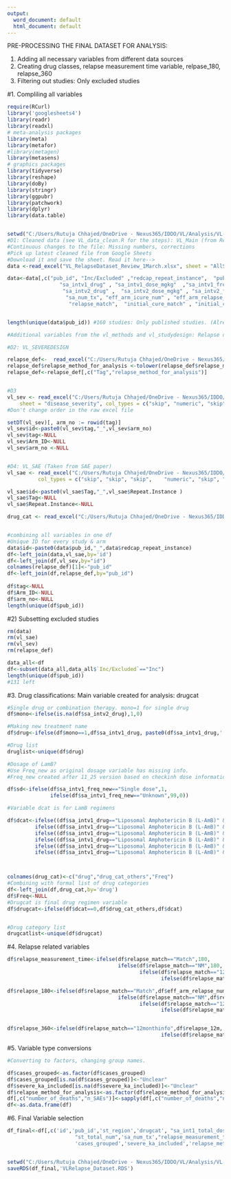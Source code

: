 ```yaml
---
output:
  word_document: default
  html_document: default
---
```


PRE-PROCESSING THE FINAL DATASET FOR ANALYSIS:

1. Adding all necessary variables from different data sources
2. Creating drug classes, relapse measurement time variable, relpase_180, relapse_360
3. Filtering out studies: Only excluded studies
 

#1. Compliling all variables
```r
require(RCurl)
library('googlesheets4')
library(readr)
library(readxl)
# meta-analysis packages
library(meta)
library(metafor)
#library(metagen)
library(metasens) 
# graphics packages
library(tidyverse)
library(reshape)
library(doBy)
library(stringr)
library(ggpubr)
library(patchwork)
library(dplyr)
library(data.table)


setwd("C:/Users/Rutuja Chhajed/OneDrive - Nexus365/IDDO/VL/Analysis/VL-Relapses/Data")
#D1: Cleaned data (see VL_data_clean.R for the steps): VL_Main (from Redcap) --> VL_clean uploaded to google sheets
#Continuous changes to the file: Missing numbers, corrections
#Pick up latest cleaned file from Google Sheets
#Download it and save the sheet. Read it here-->
data <-read_excel("VL_RelapseDataset_Review_1March.xlsx", sheet = "AllStudies")

data<-data[,c("pub_id", "Inc/Excluded" ,"redcap_repeat_instance",  "pub_year" , "st_region" ,"st_total_num" ,
                 "sa_intv1_drug" , "sa_intv1_dose_mgkg"  ,"sa_intv1_freq_discrete" ,  "sa_intv1_freq_new" , "sa_intv1_dura", "sa_int1_total_dose", 
                  "sa_intv2_drug" ,  "sa_intv2_dose_mgkg" , "sa_intv2_freq_discrete" ,  "sa_intv2_dura" ,
                   "sa_num_tx", "eff_arm_icure_num" , "eff_arm_relapse_num" ,  "me_hiv_yn",  
                    "relapse_match",  "initial_cure_match" , "initial_cure","relapse_6m","relapse_12m")   ]


length(unique(data$pub_id)) #160 studies: Only published studies. (Already filtered unpublished ones from the cleandata file (Drive))

#Additional variables from the vl_methods and vl_studydesign: Relapse definitions, severe cases inclusion, type if VL cases.

#D2: VL_SEVEREDESIGN

relapse_def<-  read_excel("C:/Users/Rutuja Chhajed/OneDrive - Nexus365/IDDO/VL/Analysis/VL-Relapses/Data/VL_RelapseMethods.xlsx",  sheet = "Relapse_definition_method")
relapse_def$relapse_method_for_analysis <-tolower(relapse_def$relapse_method_for_analysis)
relapse_def<-relapse_def[,c("Tag","relapse_method_for_analysis")]


#D3
vl_sev <- read_excel("C:/Users/Rutuja Chhajed/OneDrive - Nexus365/IDDO/VL/Analysis/VL-Relapses/Data/VL_StudyDesign.xlsx", 
    sheet = "disease_severity", col_types = c("skip", "numeric", "skip", "numeric", "skip", "text", "numeric", "skip", "text", "skip", "text"))
#Don't change order in the raw excel file

setDT(vl_sev)[, arm_no := rowid(tag)]
vl_sev$id<-paste0(vl_sev$tag,"_",vl_sev$arm_no)
vl_sev$tag<-NULL
vl_sev$Arm_ID<-NULL
vl_sev$arm_no <-NULL


#D4: VL_SAE (Taken from SAE paper)
vl_sae <- read_excel("C:/Users/Rutuja Chhajed/OneDrive - Nexus365/IDDO/VL/Analysis/VL-Relapses/Data/VL_SAE.xlsx", sheet = "VL_SAEs_per_arm_04_12_2019", 
          col_types = c("skip", "skip", "skip",    "numeric", "skip", "numeric", "skip", "skip", "skip", "skip", "skip", "text",  "skip", "skip", "numeric", "numeric", "skip", "skip", "skip", "skip", "skip"))

vl_sae$id<-paste0(vl_sae$Tag,"_",vl_sae$Repeat.Instance )
vl_sae$Tag<-NULL
vl_sae$Repeat.Instance<-NULL

drug_cat <- read_excel("C:/Users/Rutuja Chhajed/OneDrive - Nexus365/IDDO/VL/Analysis/VL-Relapses/Data/DrugCategories.xlsx", sheet = "drug_category")


#combining all variables in one df
#Unique ID for every study & arm
data$id<-paste0(data$pub_id,"_",data$redcap_repeat_instance)
df<-left_join(data,vl_sae,by='id')
df<-left_join(df,vl_sev,by="id")  
colnames(relapse_def)[1]<-"pub_id"
df<-left_join(df,relapse_def,by="pub_id")
 
df$tag<-NULL
df$Arm_ID<-NULL
df$arm_no<-NULL
length(unique(df$pub_id))
```


#2) Subsetting excluded studies

```r
rm(data)
rm(vl_sae)
rm(vl_sev)
rm(relapse_def)

data_all<-df
df<-subset(data_all,data_all$`Inc/Excluded`=="Inc")
length(unique(df$pub_id))
#131 left
```
#3. Drug classifications: Main variable created for analysis: drugcat
```r
#Single drug or combination therapy. mono=1 for single drug
df$mono<-ifelse(is.na(df$sa_intv2_drug),1,0)

#Making new treatment name
df$drug<-ifelse(df$mono==1,df$sa_intv1_drug, paste0(df$sa_intv1_drug,' & ',df$sa_intv2_drug))

#Drug list
druglist<-unique(df$drug)

#Dosage of LamB?
#Use Freq_new as original dosage variable has missing info.
#Freq_new created after 11_25 version based on checkinh dose information manually

df$sd<-ifelse(df$sa_intv1_freq_new=="Single dose",1,
              ifelse(df$sa_intv1_freq_new=="Unknown",99,0))

#Variable dcat is for LamB regimens

df$dcat<-ifelse((df$sa_intv1_drug=="Liposomal Amphotericin B (L-AmB)" & df$mono==1 & df$sd==1),"LamB SD Mono", #LamB single dose Mono
         ifelse((df$sa_intv1_drug=="Liposomal Amphotericin B (L-AmB)" & df$mono==0 & df$sd==1),"LamB SD Comb",#LamB single dose Combo
         ifelse((df$sa_intv1_drug=="Liposomal Amphotericin B (L-AmB)" & df$mono==1 & df$sd==0),"LamB MD Mono",#LamB multi dose Mono
         ifelse((df$sa_intv1_drug=="Liposomal Amphotericin B (L-AmB)" & df$mono==0 & df$sd==0),"LamB MD Comb",#LamB multi dose Combo
         ifelse((df$sa_intv1_drug=="Liposomal Amphotericin B (L-AmB)" &  df$mono==1 & df$sd==99),"LamB UD Mono",#LamB ? dose Mono
         ifelse((df$sa_intv1_drug=="Liposomal Amphotericin B (L-AmB)" &  df$mono==0 & df$sd==99),"LamB UD Comb",0))))))#LamB ? dose Combo



colnames(drug_cat)<-c("drug","drug_cat_others","Freq")
#Combining with formal list of drug categories
df<-left_join(df,drug_cat,by='drug')
df$Freq<-NULL
#Drugcat is final drug regimen variable
df$drugcat<-ifelse(df$dcat==0,df$drug_cat_others,df$dcat)


#Drug category list
drugcatlist<-unique(df$drugcat)

```

#4. Relapse related variables

```r

df$relapse_measurement_time<-ifelse(df$relapse_match=="Match",180,
                                    ifelse(df$relapse_match=="NM",180,
                                           ifelse(df$relapse_match=="12monthinfo",360,
                                                  ifelse(df$relapse_match=="6-12monthinfo","180-360",NA))))

df$relapse_180<-ifelse(df$relapse_match=="Match",df$eff_arm_relapse_num,
                                    ifelse(df$relapse_match=="NM",df$relapse_6m,
                                           ifelse(df$relapse_match=="12monthinfo",df$relapse_6m,
                                                  ifelse(df$relapse_match=="6-12monthinfo",df$relapse_6m,NA))))


df$relapse_360<-ifelse(df$relapse_match=="12monthinfo",df$relapse_12m,
                                                  ifelse(df$relapse_match=="6-12monthinfo",df$relapse_12m,NA))
```

#5. Variable type conversions

```r
#Converting to factors, changing group names.

df$cases_grouped<-as.factor(df$cases_grouped)
df$cases_grouped[is.na(df$cases_grouped)]<-"Unclear"
df$severe_ka_included[is.na(df$severe_ka_included)]<-"Unclear"
df$relapse_method_for_analysis<-as.factor(df$relapse_method_for_analysis)
df[,c("number_of_deaths","n_SAEs")]<-sapply(df[,c("number_of_deaths","n_SAEs")], as.numeric)
df<-as.data.frame(df)

```

#6. Final Variable selection
```r


df_final<-df[,c('id','pub_id','st_region','drugcat', "sa_int1_total_dose",
                      "st_total_num",'sa_num_tx',"relapse_measurement_time",'initial_cure','relapse_180','relapse_360',
                      'cases_grouped','severe_ka_included','relapse_method_for_analysis', 'pub_year')]


setwd("C:/Users/Rutuja Chhajed/OneDrive - Nexus365/IDDO/VL/Analysis/VL-Relapses/Data")
saveRDS(df_final,'VLRelapse_Dataset.RDS')

```








